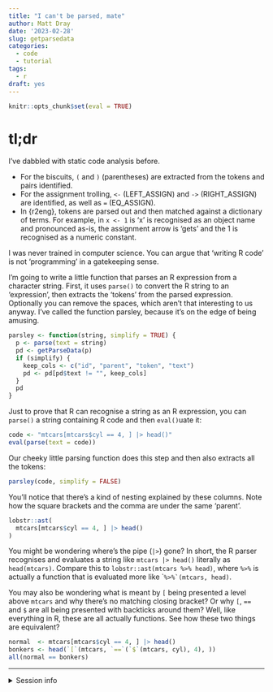 ```yaml
---
title: "I can't be parsed, mate"
author: Matt Dray
date: '2023-02-28'
slug: getparsedata
categories:
  - code
  - tutorial
tags:
  - r
draft: yes
---
```


```r
knitr::opts_chunk$set(eval = TRUE)

```


# tl;dr


I've dabbled with static code analysis before.

* For the biscuits, `(` and `)` (parentheses) are extracted from the tokens and pairs identified.
* For the assignment trolling, `<-` (LEFT_ASSIGN) and `->` (RIGHT_ASSIGN) are identified, as well as `=` (EQ_ASSIGN).
* In {r2eng}, tokens are parsed out and then matched against a dictionary of terms. For example, in `x <- 1` is 'x' is recognised as an object name and pronounced as-is, the assignment arrow is 'gets' and the 1 is recognised as a numeric constant.


I was never trained in computer science. You can argue that 'writing R code' is not 'programming' in a gatekeeping sense.

I'm going to write a little function that parses an R expression from a character string. First, it uses `parse()` to convert the R string to an 'expression', then extracts the 'tokens' from the parsed expression. Optionally you can remove the spaces, which aren't that interesting to us anyway. I've called the function parsley, because it's on the edge of being amusing.

```r
parsley <- function(string, simplify = TRUE) {
  p <- parse(text = string)
  pd <- getParseData(p)
  if (simplify) {
    keep_cols <- c("id", "parent", "token", "text")
    pd <- pd[pd$text != "", keep_cols]
  }
  pd
}
```


Just to prove that R can recognise a string as an R expression, you can `parse()` a string containing R code and then `eval()`uate it:

```r
code <- "mtcars[mtcars$cyl == 4, ] |> head()"
eval(parse(text = code))
```

Our cheeky little parsing function does this step and then also extracts all the tokens:

```r
parsley(code, simplify = FALSE)
```

You'll notice that there's a kind of nesting explained by these columns. Note how the square brackets and the comma are under the same 'parent'.

```r
lobstr::ast(
  mtcars[mtcars$cyl == 4, ] |> head()
)
```
You might be wondering where's the pipe (`|>`) gone? In short, the R parser recognises and evaluates a string like `mtcars |> head()` literally as `head(mtcars)`. Compare this to `lobstr::ast(mtcars %>% head)`, where `%>%` is actually a function that is evaluated more like ```%>%`(mtcars, head)``.

You may also be wondering what is meant by `[` being presented a level above `mtcars` and why there's no matching closing bracket? Or why `[`, `==` and `$` are all being presented with backticks around them? Well, like everything in R, these are all actually functions. See how these two things are equivalent?

```r
normal  <- mtcars[mtcars$cyl == 4, ] |> head()
bonkers <- head(`[`(mtcars, `==`(`$`(mtcars, cyl), 4), ))
all(normal == bonkers)
```



---
<details><summary>Session info</summary>
```r
sessioninfo::session_info()
```
</details>
